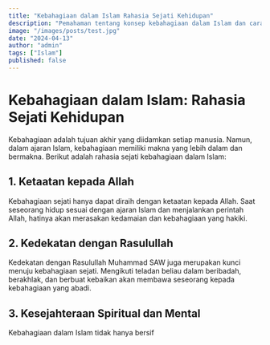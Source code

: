 ```yaml
---
title: "Kebahagiaan dalam Islam Rahasia Sejati Kehidupan"
description: "Pemahaman tentang konsep kebahagiaan dalam Islam dan cara mencapainya."
image: "/images/posts/test.jpg"
date: "2024-04-13"
author: "admin"
tags: ["Islam"]
published: false
---
```


# Kebahagiaan dalam Islam: Rahasia Sejati Kehidupan

Kebahagiaan adalah tujuan akhir yang diidamkan setiap manusia. Namun, dalam ajaran Islam, kebahagiaan memiliki makna yang lebih dalam dan bermakna. Berikut adalah rahasia sejati kebahagiaan dalam Islam:

## 1. Ketaatan kepada Allah

Kebahagiaan sejati hanya dapat diraih dengan ketaatan kepada Allah. Saat seseorang hidup sesuai dengan ajaran Islam dan menjalankan perintah Allah, hatinya akan merasakan kedamaian dan kebahagiaan yang hakiki.

## 2. Kedekatan dengan Rasulullah

Kedekatan dengan Rasulullah Muhammad SAW juga merupakan kunci menuju kebahagiaan sejati. Mengikuti teladan beliau dalam beribadah, berakhlak, dan berbuat kebaikan akan membawa seseorang kepada kebahagiaan yang abadi.

## 3. Kesejahteraan Spiritual dan Mental

Kebahagiaan dalam Islam tidak hanya bersif
